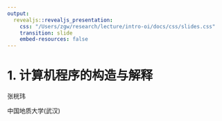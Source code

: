 ```yaml
---
output: 
  revealjs::revealjs_presentation:
    css: "/Users/zgw/research/lecture/intro-oi/docs/css/slides.css"
    transition: slide
    embed-resources: false
---
```


# 1. 计算机程序的构造与解释 {.center}

::: author-block
张桄玮
:::

::: author-affiliation
中国地质大学(武汉)
:::
